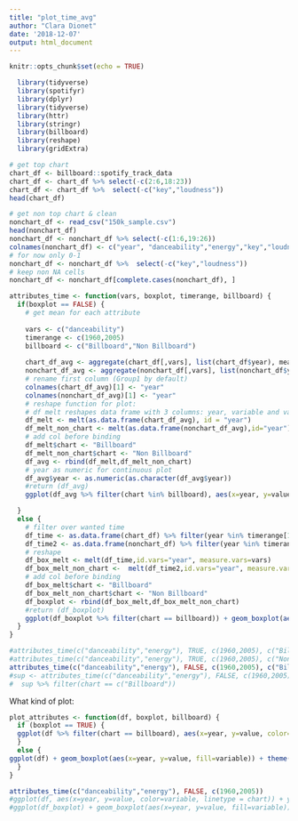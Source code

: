 ```yaml
---
title: "plot_time_avg"
author: "Clara Dionet"
date: '2018-12-07'
output: html_document
---
```


```r
knitr::opts_chunk$set(echo = TRUE)
```


```r
  library(tidyverse)
  library(spotifyr)
  library(dplyr)
  library(tidyverse)
  library(httr)
  library(stringr)
  library(billboard)
  library(reshape)
  library(gridExtra)
```


```r
# get top chart
chart_df <- billboard::spotify_track_data
chart_df <- chart_df %>% select(-c(2:6,18:23))
chart_df <- chart_df %>%  select(-c("key","loudness"))
head(chart_df)

# get non top chart & clean
nonchart_df <- read_csv("150k_sample.csv")
head(nonchart_df)
nonchart_df <- nonchart_df %>% select(-c(1:6,19:26))
colnames(nonchart_df) <- c("year", "danceability","energy","key","loudness","mode","speechiness","acousticness","instrumentalness","liveness","valence","tempo" )
# for now only 0-1
nonchart_df <- nonchart_df %>%  select(-c("key","loudness"))
# keep non NA cells
nonchart_df <- nonchart_df[complete.cases(nonchart_df), ]
```

```r

attributes_time <- function(vars, boxplot, timerange, billboard) {
  if(boxplot == FALSE) {
    # get mean for each attribute
  
    vars <- c("danceability")
    timerange <- c(1960,2005)
    billboard <- c("Billboard","Non Billboard")
    
    chart_df_avg <- aggregate(chart_df[,vars], list(chart_df$year), mean)
    nonchart_df_avg <- aggregate(nonchart_df[,vars], list(nonchart_df$year), mean)
    # rename first column (Group1 by default)
    colnames(chart_df_avg)[1] <- "year"
    colnames(nonchart_df_avg)[1] <- "year"
    # reshape function for plot:
    # df melt reshapes data frame with 3 columns: year, variable and value (value=avg here)
    df_melt <- melt(as.data.frame(chart_df_avg), id = "year")
    df_melt_non_chart <- melt(as.data.frame(nonchart_df_avg),id="year")
    # add col before binding
    df_melt$chart <- "Billboard"
    df_melt_non_chart$chart <- "Non Billboard"
    df_avg <- rbind(df_melt,df_melt_non_chart)
    # year as numeric for continuous plot
    df_avg$year <- as.numeric(as.character(df_avg$year))
    #return (df_avg)
    ggplot(df_avg %>% filter(chart %in% billboard), aes(x=year, y=value, color=variable, linetype = chart)) + ylim(0,1)  + geom_line(size=1) + xlim(timerange)

  }
  else {
    # filter over wanted time
    df_time <- as.data.frame(chart_df) %>% filter(year %in% timerange[1]:timerange[2])
    df_time2 <- as.data.frame(nonchart_df) %>% filter(year %in% timerange[1]:timerange[2])
    # reshape 
    df_box_melt <- melt(df_time,id.vars="year", measure.vars=vars)
    df_box_melt_non_chart <-  melt(df_time2,id.vars="year", measure.vars=vars)
    # add col before binding
    df_box_melt$chart <- "Billboard"
    df_box_melt_non_chart$chart <- "Non Billboard"
    df_boxplot <- rbind(df_box_melt,df_box_melt_non_chart)
    #return (df_boxplot)
    ggplot(df_boxplot %>% filter(chart == billboard)) + geom_boxplot(aes(x=year, y=value, fill=variable)) + theme(axis.text.x = element_text(angle=90)) + ylim(0,1)  + facet_grid(. ~ chart)
  }
}

#attributes_time(c("danceability","energy"), TRUE, c(1960,2005), c("Billboard"))
#attributes_time(c("danceability","energy"), TRUE, c(1960,2005), c("Non Billboard"))
attributes_time(c("danceability","energy"), FALSE, c(1960,2005), c("Billboard","Non Billboard"))
#sup <- attributes_time(c("danceability","energy"), FALSE, c(1960,2005), c("Billboard","Non Billboard"))
#  sup %>% filter(chart == c("Billboard"))
```

What kind of plot:
```r
plot_attributes <- function(df, boxplot, billboard) {
  if (boxplot == TRUE) {
  ggplot(df %>% filter(chart == billboard), aes(x=year, y=value, color=variable, linetype = chart)) + ylim(0,1)  + geom_line(size=1) + xlim(timerange)
  }
  else {
ggplot(df) + geom_boxplot(aes(x=year, y=value, fill=variable)) + theme(axis.text.x = element_text(angle=90)) + ylim(0,1)  + facet_grid(. ~ chart)
  }
}
```

```r
attributes_time(c("danceability","energy"), FALSE, c(1960,2005))
#ggplot(df, aes(x=year, y=value, color=variable, linetype = chart)) + ylim(0,1)  + geom_line(size=1) + xlim(timerange)
#ggplot(df_boxplot) + geom_boxplot(aes(x=year, y=value, fill=variable)) + theme(axis.text.x = element_text(angle=90)) + ylim(0,1)  + facet_grid(. ~ chart)
```


